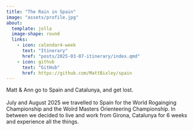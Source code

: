 ```yaml
---
title: "The Rain in Spain"
image: "assets/profile.jpg"
about:
  template: jolla
  image-shape: round
  links:
    - icon: calendar4-week
      text: "Itinerary"
      href: "posts/2025-03-07-itinerary/index.qmd"
    - icon: github
      text: "GitHub"
      href: https://github.com/MattBixley/spain
---
```


Matt & Ann go to Spain and Catalunya, and get lost.\
\
July and August 2025 we travelled to Spain for the World Rogainging Championship and the Wolrd Masters Orienteering Championship. In between we decided to live and work from Girona, Catalunya for 6 weeks and experience all the things.
